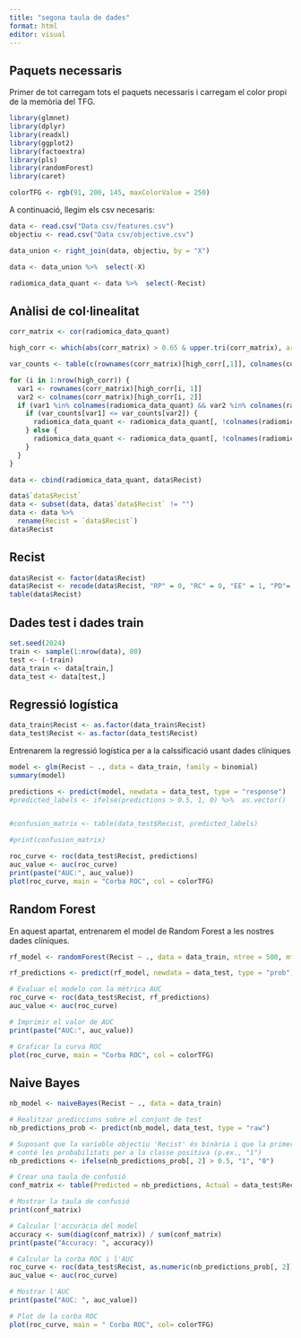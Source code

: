 ```yaml
---
title: "segona taula de dades"
format: html
editor: visual
---
```


## Paquets necessaris

Primer de tot carregam tots el paquets necessaris i carregam el color propi de la memòria del TFG.

```r
library(glmnet)
library(dplyr)
library(readxl)
library(ggplot2)
library(factoextra)
library(pls)
library(randomForest)
library(caret)

colorTFG <- rgb(91, 200, 145, maxColorValue = 250)
```

A continuació, llegim els csv necesaris:

```r
data <- read.csv("Data csv/features.csv")
objectiu <- read.csv("Data csv/objective.csv")
```

```r
data_union <- right_join(data, objectiu, by = "X")
```

```r
data <- data_union %>%  select(-X)
```

```r
radiomica_data_quant <- data %>%  select(-Recist)
```

## Anàlisi de col·linealitat

```r
corr_matrix <- cor(radiomica_data_quant)

high_corr <- which(abs(corr_matrix) > 0.65 & upper.tri(corr_matrix), arr.ind = TRUE)

var_counts <- table(c(rownames(corr_matrix)[high_corr[,1]], colnames(corr_matrix)[high_corr[,2]]))

for (i in 1:nrow(high_corr)) {
  var1 <- rownames(corr_matrix)[high_corr[i, 1]]
  var2 <- colnames(corr_matrix)[high_corr[i, 2]]
  if (var1 %in% colnames(radiomica_data_quant) && var2 %in% colnames(radiomica_data_quant)) {
    if (var_counts[var1] <= var_counts[var2]) {
      radiomica_data_quant <- radiomica_data_quant[, !colnames(radiomica_data_quant) %in% var1]
    } else {
      radiomica_data_quant <- radiomica_data_quant[, !colnames(radiomica_data_quant) %in% var2]
    }
  }
}
```

```r
data <- cbind(radiomica_data_quant, data$Recist)
```

```r

data$`data$Recist`
data <- subset(data, data$`data$Recist` != "")
data <- data %>%
  rename(Recist = `data$Recist`)
data$Recist
```


## Recist 

```r
data$Recist <- factor(data$Recist)
data$Recist <- recode(data$Recist, "RP" = 0, "RC" = 0, "EE" = 1, "PD"= 1)
table(data$Recist)
```
## Dades test i dades train

```r
set.seed(2024)
train <- sample(1:nrow(data), 80)
test <- (-train)
data_train <- data[train,]
data_test <- data[test,]
```

## Regressió logística

```r
data_train$Recist <- as.factor(data_train$Recist)
data_test$Recist <- as.factor(data_test$Recist)
```

Entrenarem la regressió logística per a la calssificació usant dades clíniques

```r
model <- glm(Recist ~ ., data = data_train, family = binomial)
summary(model)
```

```r
predictions <- predict(model, newdata = data_test, type = "response")
#predicted_labels <- ifelse(predictions > 0.5, 1, 0) %>%  as.vector()


#confusion_matrix <- table(data_test$Recist, predicted_labels)

#print(confusion_matrix)
```

```r
roc_curve <- roc(data_test$Recist, predictions)
auc_value <- auc(roc_curve)
print(paste("AUC:", auc_value))
plot(roc_curve, main = "Corba ROC", col = colorTFG)
```

## Random Forest

En aquest apartat, entrenarem el model de Random Forest a les nostres dades clíniques.

```r
rf_model <- randomForest(Recist ~ ., data = data_train, ntree = 500, mtry = 3, importance = TRUE)
```

```r
rf_predictions <- predict(rf_model, newdata = data_test, type = "prob")[, 2]

# Evaluar el modelo con la métrica AUC
roc_curve <- roc(data_test$Recist, rf_predictions)
auc_value <- auc(roc_curve)

# Imprimir el valor de AUC
print(paste("AUC:", auc_value))

# Graficar la curva ROC
plot(roc_curve, main = "Corba ROC", col = colorTFG)
```

## Naive Bayes

```r
nb_model <- naiveBayes(Recist ~ ., data = data_train)

# Realitzar prediccions sobre el conjunt de test
nb_predictions_prob <- predict(nb_model, data_test, type = "raw")

# Suposant que la variable objectiu 'Recist' és binària i que la primera columna de nb_predictions_prob
# conté les probabilitats per a la classe positiva (p.ex., "1")
nb_predictions <- ifelse(nb_predictions_prob[, 2] > 0.5, "1", "0")

# Crear una taula de confusió
conf_matrix <- table(Predicted = nb_predictions, Actual = data_test$Recist)

# Mostrar la taula de confusió
print(conf_matrix)

# Calcular l'accuràcia del model
accuracy <- sum(diag(conf_matrix)) / sum(conf_matrix)
print(paste("Accuracy: ", accuracy))

# Calcular la corba ROC i l'AUC
roc_curve <- roc(data_test$Recist, as.numeric(nb_predictions_prob[, 2]))
auc_value <- auc(roc_curve)

# Mostrar l'AUC
print(paste("AUC: ", auc_value))

# Plot de la corba ROC
plot(roc_curve, main = " Corba ROC", col= colorTFG)
```
